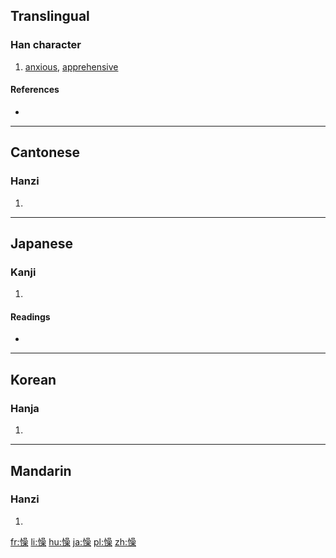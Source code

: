 ==Translingual==

===Han character===
{{Han char|rn=61|rad=心|as=13|sn=16|four=9609<sub>4</sub>|canj=心口口木 (PRRD)}}

# [[anxious]], [[apprehensive]]

====References====
* {{Han ref|kx=0405.170|dkj=11325|dj=0745.270|hdz=42361.020|uh=61C6|ud=25030|bh=E97B|bd=59771}}

----

==Cantonese==

===Hanzi===
{{yue-hanzi|jyut=|y=cho3}}

# {{defn|lang=yue|sort=心13}}

----

==Japanese==

===Kanji===
{{ja-kanji|grade=|rs=心13}}

# {{defn|lang=ja|sort=心13}}

====Readings====
* {{ja-readings|on=[[そう]] (sō)|kun=[[うれえる]] (ureeru), [[むさぼる]] (musaboru)}}

----

==Korean==

===Hanja===
{{ko-hanja|hangeul=조|eumhun=|rv=jo|mr=cho|y=co}}

# {{defn|lang=ko|sort=心13}}

----

==Mandarin==

===Hanzi===
{{cmn-hanzi|pin=[[cǎo]] ([[cao3]]), [[yīng]] ([[ying1]])|wg=ts'ao<sup>3</sup>, ying<sup>1</sup>}}

# {{defn|lang=cmn|sort=心13}}

[[fr:懆]]
[[li:懆]]
[[hu:懆]]
[[ja:懆]]
[[pl:懆]]
[[zh:懆]]